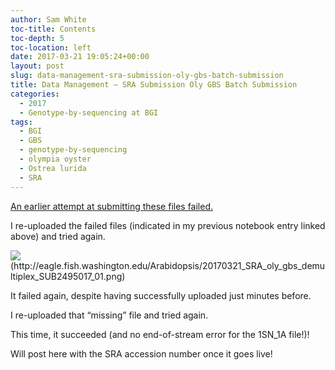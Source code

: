 ```yaml
---
author: Sam White
toc-title: Contents
toc-depth: 5
toc-location: left
date: 2017-03-21 19:05:24+00:00
layout: post
slug: data-management-sra-submission-oly-gbs-batch-submission
title: Data Management – SRA Submission Oly GBS Batch Submission
categories:
  - 2017
  - Genotype-by-sequencing at BGI
tags:
  - BGI
  - GBS
  - genotype-by-sequencing
  - olympia oyster
  - Ostrea lurida
  - SRA
---
```


[An earlier attempt at submitting these files failed.](https://robertslab.github.io/sams-notebook/posts/2017/2017-03-20-data-management-sra-submission-oly-gbs-batch-submission-fail/)

I re-uploaded the failed files (indicated in my previous notebook entry linked above) and tried again.

![](https://eagle.fish.washington.edu/Arabidopsis/20170321_SRA_oly_gbs_demultiplex_SUB2495017_01.png)(http://eagle.fish.washington.edu/Arabidopsis/20170321_SRA_oly_gbs_demultiplex_SUB2495017_01.png)



It failed again, despite having successfully uploaded just minutes before.

I re-uploaded that "missing" file and tried again.

This time, it succeeded (and no end-of-stream error for the 1SN_1A file!)!

Will post here with the SRA accession number once it goes live!


